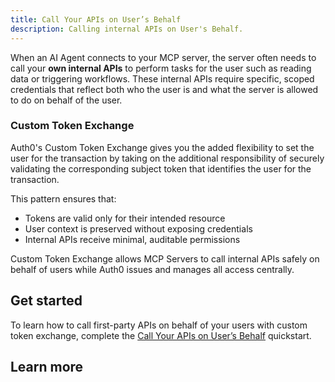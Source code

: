```yaml
---
title: Call Your APIs on User’s Behalf
description: Calling internal APIs on User's Behalf.
---
```


When an AI Agent connects to your MCP server, the server often needs to call your **own internal APIs** to perform tasks for the user such as reading data or triggering workflows. These internal APIs require specific, scoped credentials that reflect both who the user is and what the server is allowed to do on behalf of the user.

### Custom Token Exchange

Auth0's Custom Token Exchange gives you the added flexibility to set the user for the transaction by taking on the additional responsibility of securely validating the corresponding subject token that identifies the user for the transaction.

This pattern ensures that:

* Tokens are valid only for their intended resource  
* User context is preserved without exposing credentials  
* Internal APIs receive minimal, auditable permissions

Custom Token Exchange allows MCP Servers to call internal APIs safely on behalf of users while Auth0 issues and manages all access centrally.

## Get started

To learn how to call first-party APIs on behalf of your users with custom token exchange, complete the [Call Your APIs on User’s Behalf](/mcp/get-started/call-your-apis-on-users-behalf) quickstart.

## Learn more

<Columns>
  <Card
    title="Auth0 Docs"
    icon="book"
    iconType="solid"
    horizontal
    href="https://auth0.com/docs/articles"
  />
  <Card
    title="Authentication API"
    icon="key"
    iconType="solid"
    horizontal
    href="https://auth0.com/docs/api/authentication"
  />
  <Card
    title="SDKs"
    icon="code"
    iconType="solid"
    horizontal
    href="https://auth0.com/docs/libraries"
  />
</Columns>

